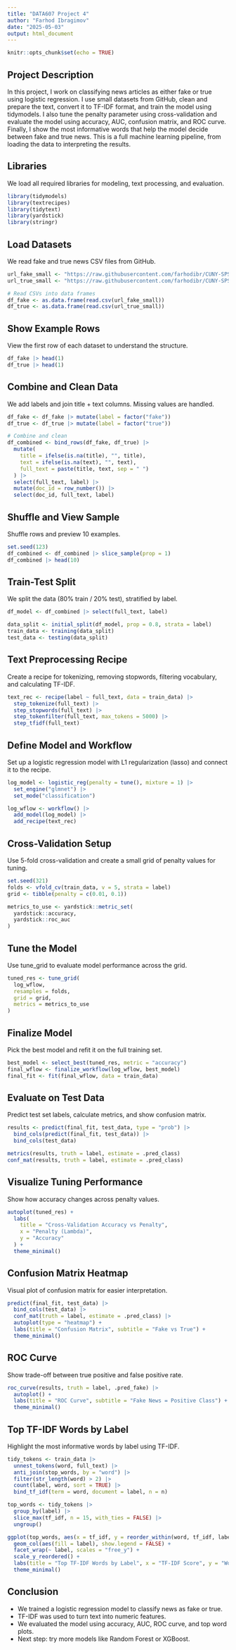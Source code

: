 ---
title: "DATA607 Project 4"
author: "Farhod Ibragimov"
date: "2025-05-03"
output: html_document
---

```{r setup, include=FALSE}
knitr::opts_chunk$set(echo = TRUE)
```

## Project Description

In this project, I work on classifying news articles as either fake or true using logistic regression. I use small datasets from GitHub, clean and prepare the text, convert it to TF-IDF format, and train the model using tidymodels. I also tune the penalty parameter using cross-validation and evaluate the model using accuracy, AUC, confusion matrix, and ROC curve. Finally, I show the most informative words that help the model decide between fake and true news. This is a full machine learning pipeline, from loading the data to interpreting the results.

## Libraries

We load all required libraries for modeling, text processing, and evaluation.

```{r}
library(tidymodels)
library(textrecipes)
library(tidytext)
library(yardstick)
library(stringr)
```

## Load Datasets

We read fake and true news CSV files from GitHub.

```{r}
url_fake_small <- "https://raw.githubusercontent.com/farhodibr/CUNY-SPS-MSDS/refs/heads/main/DATA607/PROJECT4/Fake_small.csv"
url_true_small <- "https://raw.githubusercontent.com/farhodibr/CUNY-SPS-MSDS/refs/heads/main/DATA607/PROJECT4/True_small.csv"

# Read CSVs into data frames
df_fake <- as.data.frame(read.csv(url_fake_small))
df_true <- as.data.frame(read.csv(url_true_small))
```

## Show Example Rows

View the first row of each dataset to understand the structure.

```{r}
df_fake |> head(1)
df_true |> head(1)
```

## Combine and Clean Data

We add labels and join title + text columns. Missing values are handled.

```{r}
df_fake <- df_fake |> mutate(label = factor("fake"))
df_true <- df_true |> mutate(label = factor("true"))

# Combine and clean
df_combined <- bind_rows(df_fake, df_true) |>
  mutate(
    title = ifelse(is.na(title), "", title),
    text = ifelse(is.na(text), "", text),
    full_text = paste(title, text, sep = " ")
  ) |>
  select(full_text, label) |>
  mutate(doc_id = row_number()) |>
  select(doc_id, full_text, label)
```

## Shuffle and View Sample

Shuffle rows and preview 10 examples.

```{r}
set.seed(123)
df_combined <- df_combined |> slice_sample(prop = 1)
df_combined |> head(10)
```

## Train-Test Split

We split the data (80% train / 20% test), stratified by label.

```{r}
df_model <- df_combined |> select(full_text, label)

data_split <- initial_split(df_model, prop = 0.8, strata = label)
train_data <- training(data_split)
test_data <- testing(data_split)
```

## Text Preprocessing Recipe

Create a recipe for tokenizing, removing stopwords, filtering vocabulary, and calculating TF-IDF.

```{r}
text_rec <- recipe(label ~ full_text, data = train_data) |>
  step_tokenize(full_text) |>
  step_stopwords(full_text) |>
  step_tokenfilter(full_text, max_tokens = 5000) |>
  step_tfidf(full_text)
```

## Define Model and Workflow

Set up a logistic regression model with L1 regularization (lasso) and connect it to the recipe.

```{r}
log_model <- logistic_reg(penalty = tune(), mixture = 1) |>
  set_engine("glmnet") |>
  set_mode("classification")

log_wflow <- workflow() |>
  add_model(log_model) |>
  add_recipe(text_rec)
```

## Cross-Validation Setup

Use 5-fold cross-validation and create a small grid of penalty values for tuning.

```{r}
set.seed(321)
folds <- vfold_cv(train_data, v = 5, strata = label)
grid <- tibble(penalty = c(0.01, 0.1))

metrics_to_use <- yardstick::metric_set(
  yardstick::accuracy,
  yardstick::roc_auc
)
```

## Tune the Model

Use tune_grid to evaluate model performance across the grid.

```{r}
tuned_res <- tune_grid(
  log_wflow,
  resamples = folds,
  grid = grid,
  metrics = metrics_to_use
)
```

## Finalize Model

Pick the best model and refit it on the full training set.

```{r}
best_model <- select_best(tuned_res, metric = "accuracy")
final_wflow <- finalize_workflow(log_wflow, best_model)
final_fit <- fit(final_wflow, data = train_data)
```

## Evaluate on Test Data

Predict test set labels, calculate metrics, and show confusion matrix.

```{r}
results <- predict(final_fit, test_data, type = "prob") |>
  bind_cols(predict(final_fit, test_data)) |>
  bind_cols(test_data)

metrics(results, truth = label, estimate = .pred_class)
conf_mat(results, truth = label, estimate = .pred_class)
```

## Visualize Tuning Performance

Show how accuracy changes across penalty values.

```{r}
autoplot(tuned_res) +
  labs(
    title = "Cross-Validation Accuracy vs Penalty",
    x = "Penalty (Lambda)",
    y = "Accuracy"
  ) +
  theme_minimal()
```

## Confusion Matrix Heatmap

Visual plot of confusion matrix for easier interpretation.

```{r}
predict(final_fit, test_data) |>
  bind_cols(test_data) |>
  conf_mat(truth = label, estimate = .pred_class) |>
  autoplot(type = "heatmap") +
  labs(title = "Confusion Matrix", subtitle = "Fake vs True") +
  theme_minimal()
```

## ROC Curve

Show trade-off between true positive and false positive rate.

```{r}
roc_curve(results, truth = label, .pred_fake) |>
  autoplot() +
  labs(title = "ROC Curve", subtitle = "Fake News = Positive Class") +
  theme_minimal()
```

## Top TF-IDF Words by Label

Highlight the most informative words by label using TF-IDF.

```{r}
tidy_tokens <- train_data |>
  unnest_tokens(word, full_text) |>
  anti_join(stop_words, by = "word") |>
  filter(str_length(word) > 2) |>
  count(label, word, sort = TRUE) |>
  bind_tf_idf(term = word, document = label, n = n)

top_words <- tidy_tokens |>
  group_by(label) |>
  slice_max(tf_idf, n = 15, with_ties = FALSE) |>
  ungroup()

ggplot(top_words, aes(x = tf_idf, y = reorder_within(word, tf_idf, label))) +
  geom_col(aes(fill = label), show.legend = FALSE) +
  facet_wrap(~ label, scales = "free_y") +
  scale_y_reordered() +
  labs(title = "Top TF-IDF Words by Label", x = "TF-IDF Score", y = "Word") +
  theme_minimal()
```

## Conclusion

-   We trained a logistic regression model to classify news as fake or true.
-   TF-IDF was used to turn text into numeric features.
-   We evaluated the model using accuracy, AUC, ROC curve, and top word plots.
-   Next step: try more models like Random Forest or XGBoost.
